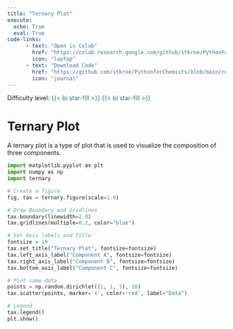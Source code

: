 ```yaml
---
title: "Ternary Plot"
execute: 
  echo: True
  eval: True
code-links:
      - text: "Open in Colab"
        href: "https://colab.research.google.com/github/stkroe/PythonForChemists/blob/main/course/notebooks/TenaryPlots.ipynb"
        icon: "laptop"
      - text: "Download Code"
        href: "https://github.com/stkroe/PythonforChemists/blob/main/course/notebooks/enaryPlots.ipynb"
        icon: "journal"
--- 
```

Difficulty level: <span style="color:#2B7492">{{< bi star-fill >}} {{< bi star-fill >}} </span>

# Ternary Plot {.unnumbered}

A ternary plot is a type of plot that is used to visualize the composition of three components.

```python
import matplotlib.pyplot as plt
import numpy as np
import ternary

# Create a figure
fig, tax = ternary.figure(scale=1.0)

# Draw Boundary and Gridlines
tax.boundary(linewidth=2.0)
tax.gridlines(multiple=0.2, color="blue")

# Set Axis labels and Title
fontsize = 10
tax.set_title("Ternary Plot", fontsize=fontsize)
tax.left_axis_label("Component A", fontsize=fontsize)
tax.right_axis_label("Component B", fontsize=fontsize)
tax.bottom_axis_label("Component C", fontsize=fontsize)

# Plot some data
points = np.random.dirichlet((1, 1, 1), 10)
tax.scatter(points, marker='s', color='red', label="Data")

# Legend
tax.legend()
plt.show()
```
